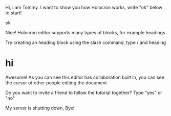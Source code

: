 Hi, i am Tommy. I want to show you how Holocron works, write "ok" below to start!

ok

Nice! Holocron editor supports many types of blocks, for example headings

Try creating an heading block using the slash command, type / and heading

# hi

Awesome! As you can see this editor has collaboration built in, you can see the cursor of other people editing the document

Do you want to invite a friend to follow the tutorial together? Type "yes" or "no"

My server is shutting down, Bye!